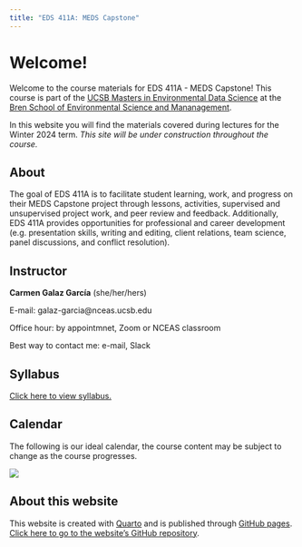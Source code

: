 ```yaml
---
title: "EDS 411A: MEDS Capstone"
---
```


# Welcome! {.unnumbered}

Welcome to the course materials for EDS 411A - MEDS Capstone! This course is part of the [UCSB Masters in Environmental Data Science](https://bren.ucsb.edu/masters-programs/master-environmental-data-science) at the [Bren School of Environmental Science and Mananagement](https://bren.ucsb.edu). 

In this website you will find the materials covered during lectures for the Winter 2024 term. *This site will be under construction throughout the course.* 

## About
The goal of EDS 411A is to facilitate student learning, work, and progress on their MEDS Capstone project through lessons, activities, supervised and unsupervised project work, and peer review and feedback. Additionally, EDS 411A provides opportunities for professional and career development (e.g. presentation skills, writing and editing, client relations, team science, panel discussions, and conflict resolution). 

## Instructor
**Carmen Galaz García** (she/her/hers)

E-mail: galaz-garcia@nceas.ucsb.edu

Office hour: by appointmnet, Zoom or NCEAS classroom

Best way to contact me: e-mail, Slack

## Syllabus
[Click here to view syllabus.](https://docs.google.com/document/d/17tNj8Ie-FG6Q72tFTo11q7D3K_tOrMH1MbKpsZhnwTI/edit?usp=sharing)

## Calendar
The following is our ideal calendar, the course content may be subject to change as the course progresses. 

![](/images/calendar.png)


## About this website
This website is created with [Quarto](https://quarto.org) and is published  through [GitHub pages](https://quarto.org/docs/publishing/github-pages.html). [Click here to go to the website's GitHub repository](https://github.com/carmengg/eds-220-book).
